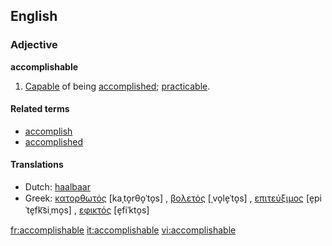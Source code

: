 ==English==

===Adjective===
'''accomplishable'''

# [[Capable]] of being [[accomplished]]; [[practicable]].

====Related terms====
*[[accomplish]]
*[[accomplished]]

====Translations====
{{top}}
*Dutch: [[haalbaar]]
*Greek: [[κατορθωτός]] [kaˌto̞rθo̞ˈto̞s] {{m}}, [[βολετός]] [ˌvo̞le̞ˈto̞s] {{m}}, [[επιτεύξιμος]] [e̞piˈte̞fk͡siˌmo̞s] {{m}}, [[εφικτός]] [e̞fiˈkto̞s] {{m}}
{{mid}}
{{bottom}}

[[fr:accomplishable]]
[[it:accomplishable]]
[[vi:accomplishable]]
